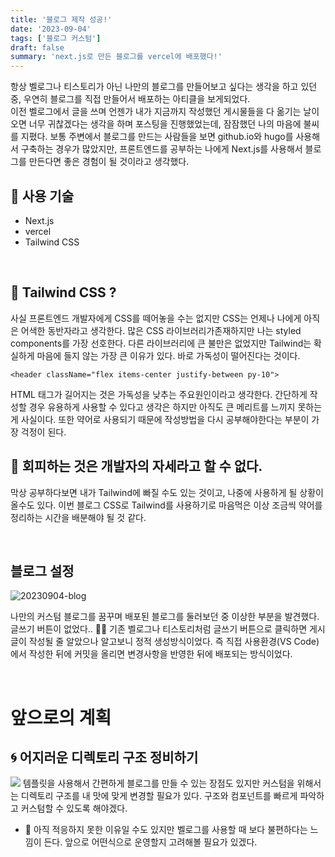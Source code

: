 ```yaml
---
title: '블로그 제작 성공!'
date: '2023-09-04'
tags: ['블로그 커스텀']
draft: false
summary: 'next.js로 만든 블로그를 vercel에 배포했다!'
---
```


항상 벨로그나 티스토리가 아닌 나만의 블로그를 만들어보고 싶다는 생각을 하고 있던 중, 우연히 블로그를 직접 만들어서 배포하는 아티클을 보게되었다. <br/>
이전 벨로그에서 글을 쓰며 언젠가 내가 지금까지 작성했던 게시물들을 다 옮기는 날이 오면 너무 귀찮겠다는 생각을 하며 포스팅을 진행했었는데, 잠잠했던 나의 마음에 불씨를 지폈다. 보통 주변에서 블로그를 만드는 사람들을 보면 
github.io와 hugo를 사용해서 구축하는 경우가 많았지만, 프론트엔드를 공부하는 나에게 Next.js를 사용해서 블로그를 만든다면 좋은 경험이 될 것이라고 생각했다.

## 📌 사용 기술
- Next.js
- vercel
- Tailwind CSS

<br/>


## 📍 Tailwind CSS ?
사실 프론트엔드 개발자에게 CSS를 떼어놓을 수는 없지만 CSS는 언제나 나에게 아직은 어색한 동반자라고 생각한다. 많은 CSS 라이브러리가존재하지만 나는 styled components를 가장 선호한다.
다른 라이브러리에 큰 불만은 없었지만 Tailwind는 확실하게 마음에 들지 않는 가장 큰 이유가 있다. 바로 가독성이 떨어진다는 것이다. 
 ```
 <header className="flex items-center justify-between py-10">
 ```
HTML 태그가 길어지는 것은 가독성을 낮추는 주요원인이라고 생각한다. 간단하게 작성할 경우 유용하게 사용할 수 있다고 생각은 하지만 아직도 큰 메리트를 느끼지 못하는 게 사실이다. 또한 약어로 사용되기 때문에 작성방법을 다시 공부해야한다는 부분이 가장 걱정이 된다.

## 💪 회피하는 것은 개발자의 자세라고 할 수 없다.
막상 공부하다보면 내가 Tailwind에 빠질 수도 있는 것이고, 나중에 사용하게 될 상황이 올수도 있다. 이번 블로그 CSS로 Tailwind를 사용하기로 마음먹은 이상 조금씩 약어를 정리하는 시간을 배분해야 될 것 같다.

<br/>

## 블로그 설정

![20230904-blog](https://github.com/mintmin0320/Todo_App/assets/114549939/417707e7-7c53-442a-92c6-11f27d15e03b)

나만의 커스텀 블로그를 꿈꾸며 배포된 블로그를 둘러보던 중 이상한 부분을 발견했다. 글쓰기 버튼이 없었다.. 🤷‍♂️
기존 벨로그나 티스토리처럼 글쓰기 버튼으로 클릭하면 게시글이 작성될 줄 알았으나 알고보니 정적 생성방식이었다. 즉 직접 사용환경(VS Code)에서 작성한 뒤에 커밋을 올리면 변경사항을 반영한 뒤에 배포되는 방식이었다.

<br/>

# 앞으로의 계획
## 🌀 어지러운 디렉토리 구조 정비하기

![](https://velog.velcdn.com/images/mintmin0320/post/2df37a29-889f-4975-824b-c402e48b8535/image.png)
템플릿을 사용해서 간편하게 블로그를 만들 수 있는 장점도 있지만 커스텀을 위해서는 디렉토리 구조를 내 맛에 맞게 변경할 필요가 있다. 구조와 컴포넌트를 빠르게 파악하고 커스텀할 수  있도록 해야겠다.

- 🔎 아직 적응하지 못한 이유일 수도 있지만 벨로그를 사용할 때  보다 불편하다는 느낌이 든다.
앞으로 어떤식으로 운영할지 고려해볼 필요가 있겠다.



